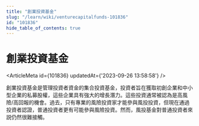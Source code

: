 ```yaml
---
title: "創業投資基金"
slug: "/learn/wiki/venturecapitalfunds-101836"
id: "101836"
hide_table_of_contents: true
---
```



# 創業投資基金

<ArticleMeta id={101836} updatedAt={'2023-09-26 13:58:58'} />
<div className='border-solid border-b border-t-0 my-4 border-[var(--ifm-color-gray-300)]' />

創業投資基金是管理投資者資金的集合投資基金，投資者旨在獲取初創企業和中小型企業的私募股權，這些企業具有強大的增長潛力。這些投資通常被認為是高風險/高回報的機會。過去，只有專業的風險投資家才能參與風投投資，但現在通過投資者認證，普通投資者更有可能參與風險投資。然而，風投基金對普通投資者來説仍然很難接觸。
